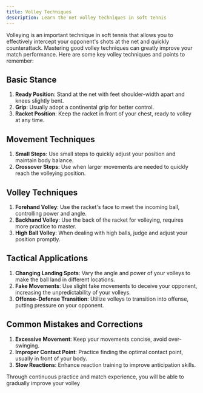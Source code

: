 ```yaml
---
title: Volley Techniques
description: Learn the net volley techniques in soft tennis
---
```


Volleying is an important technique in soft tennis that allows you to effectively intercept your opponent's shots at the net and quickly counterattack. Mastering good volley techniques can greatly improve your match performance. Here are some key volley techniques and points to remember:

## Basic Stance

1. **Ready Position**: Stand at the net with feet shoulder-width apart and knees slightly bent.
2. **Grip**: Usually adopt a continental grip for better control.
3. **Racket Position**: Keep the racket in front of your chest, ready to volley at any time.

## Movement Techniques

1. **Small Steps**: Use small steps to quickly adjust your position and maintain body balance.
2. **Crossover Steps**: Use when larger movements are needed to quickly reach the volleying position.

## Volley Techniques

1. **Forehand Volley**: Use the racket's face to meet the incoming ball, controlling power and angle.
2. **Backhand Volley**: Use the back of the racket for volleying, requires more practice to master.
3. **High Ball Volley**: When dealing with high balls, judge and adjust your position promptly.

## Tactical Applications

1. **Changing Landing Spots**: Vary the angle and power of your volleys to make the ball land in different locations.
2. **Fake Movements**: Use slight fake movements to deceive your opponent, increasing the unpredictability of your volleys.
3. **Offense-Defense Transition**: Utilize volleys to transition into offense, putting pressure on your opponent.

## Common Mistakes and Corrections

1. **Excessive Movement**: Keep your movements concise, avoid over-swinging.
2. **Improper Contact Point**: Practice finding the optimal contact point, usually in front of your body.
3. **Slow Reactions**: Enhance reaction training to improve anticipation skills.

Through continuous practice and match experience, you will be able to gradually improve your volley
